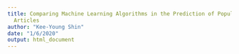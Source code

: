 ```yaml
---
title: Comparing Machine Learning Algorithms in the Prediction of Popularity of Online
  Articles
author: "Kee-Young Shin"
date: "1/6/2020"
output: html_document
---
```

